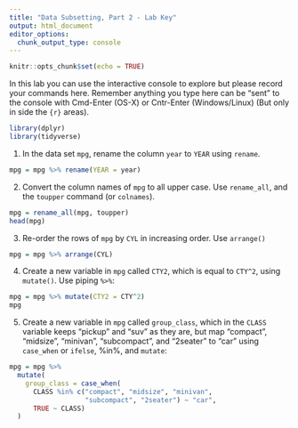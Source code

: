 ```yaml
---
title: "Data Subsetting, Part 2 - Lab Key"
output: html_document
editor_options: 
  chunk_output_type: console
---
```


```r
knitr::opts_chunk$set(echo = TRUE)
```

In this lab you can use the interactive console to explore but please record your commands here.  Remember anything you type here can be "sent" to the console with Cmd-Enter (OS-X) or Cntr-Enter (Windows/Linux) (But only in side the ```{r}``` areas).

```r
library(dplyr)
library(tidyverse)
```


1. In the data set `mpg`, rename the column `year` to `YEAR` using `rename`.

```r
mpg = mpg %>% rename(YEAR = year)
```

2. Convert the column names of `mpg` to all upper case. Use `rename_all`, and the `toupper` command (or `colnames`).

```r
mpg = rename_all(mpg, toupper)
head(mpg)
```



3. Re-order the rows of `mpg` by `CYL` in increasing order. Use `arrange()`

```r
mpg = mpg %>% arrange(CYL)
```


4. Create a new variable in `mpg` called `CTY2`, which  is equal to `CTY^2`, using `mutate()`.  Use piping `%>%`:

```r
mpg = mpg %>% mutate(CTY2 = CTY^2)
mpg
```


5. Create a new variable in `mpg` called `group_class`, which in the `CLASS` variable keeps "pickup" and "suv" as they are, but map "compact", "midsize", "minivan", "subcompact", and "2seater" to "car" using
`case_when` or `ifelse`, %in%, and `mutate`:

```r
mpg = mpg %>% 
  mutate(
    group_class = case_when(
      CLASS %in% c("compact", "midsize", "minivan",
                   "subcompact", "2seater") ~ "car",
      TRUE ~ CLASS)
  )
```
